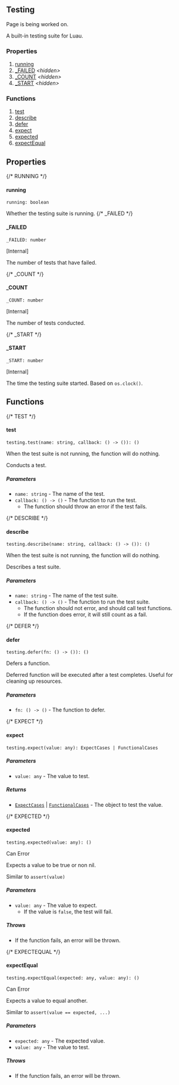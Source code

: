 ## Testing


<Callout type="info" emoji="ℹ️">Page is being worked on.</Callout>

A built-in testing suite for Luau.

### Properties
1. [running](#running)
2. [_FAILED](#_failed) *&lt;hidden&gt;*
3. [_COUNT](#_count) *&lt;hidden&gt;*
4. [_START](#_start) *&lt;hidden&gt;*

### Functions
1. [test](#test)
2. [describe](#describe)
3. [defer](#defer)
4. [expect](#expect)
5. [expected](#expected)
5. [expectEqual](#expectEqual)

## Properties
{/* RUNNING */}
#### running
```luau
running: boolean
```
Whether the testing suite is running.
{/* _FAILED */}
#### _FAILED
```luau
_FAILED: number
```
[Internal]

The number of tests that have failed.

{/* _COUNT */}
#### _COUNT
```luau
_COUNT: number
```
[Internal]

The number of tests conducted.

{/* _START */}
#### _START
```luau
_START: number
```
[Internal]

The time the testing suite started. Based on `os.clock()`.

## Functions
{/* TEST */}
#### test
```luau
testing.test(name: string, callback: () -> ()): ()
```
<Callout type="info" emoji="ℹ️">When the test suite is not running, the function will do nothing.</Callout>

Conducts a test.
##### Parameters
- `name: string` - The name of the test.
- `callback: () -> ()` - The function to run the test.
  - The function should throw an error if the test fails.

{/* DESCRIBE */}
#### describe
```luau
testing.describe(name: string, callback: () -> ()): ()
```
<Callout type="info" emoji="ℹ️">When the test suite is not running, the function will do nothing.</Callout>

Describes a test suite.
##### Parameters
- `name: string` - The name of the test suite.
- `callback: () -> ()` - The function to run the test suite.
  - The function should not error, and should call test functions.
  - If the function does error, it will still count as a fail.

{/* DEFER */}
#### defer
```luau
testing.defer(fn: () -> ()): ()
```
Defers a function.

Deferred function will be executed after a test completes.
Useful for cleaning up resources.
##### Parameters
- `fn: () -> ()` - The function to defer.

{/* EXPECT */}
#### expect
```luau
testing.expect(value: any): ExpectCases | FunctionalCases
```
##### Parameters
- `value: any` - The value to test.
##### Returns
- [`ExpectCases`](#expectcases) | [`FunctionalCases`](#functionalcases) - The object to test the value.

{/* EXPECTED */}
#### expected
```luau
testing.expected(value: any): ()
```
<Callout type="warning" emoji="️⚠️">Can Error</Callout>

Expects a value to be true or non nil.

Similar to `assert(value)`
##### Parameters
- `value: any` - The value to expect.
  - If the value is `false`, the test will fail.
##### Throws
- If the function fails, an error will be thrown.

{/* EXPECTEQUAL */}
#### expectEqual
```luau
testing.expectEqual(expected: any, value: any): ()
```
<Callout type="warning" emoji="️⚠️">Can Error</Callout>

Expects a value to equal another.

Similar to `assert(value == expected, ...)`
##### Parameters
- `expected: any` - The expected value.
- `value: any` - The value to test.
##### Throws
- If the function fails, an error will be thrown.
